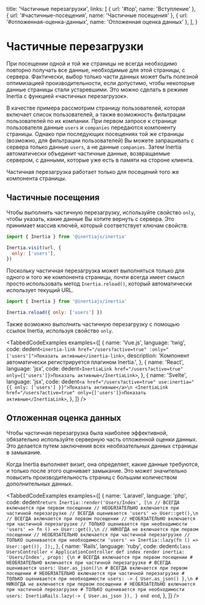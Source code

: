 
  title: 'Частичные перезагрузки',
  links: [
    { url: '#top', name: 'Вступление' },
    { url: '#частичные-посещения', name: 'Частичные посещения' },
    { url: '#отложенная-оценка-данных', name: 'Отложенная оценка данных' },
  ],
}

# Частичные перезагрузки

При посещении одной и той же страницы не всегда необходимо повторно получать все данные, необходимые для этой страницы, с сервера. Фактически, выбор только части данных может быть полезной оптимизацией производительности, если допустимо, чтобы некоторые данные страницы стали устаревшими. Это можно сделать в режиме Inertia с функцией «частичных перезагрузок».

В качестве примера рассмотрим страницу пользователей, которая включает список пользователей, а также возможность фильтрации пользователей по их компании. При первом запросе к странице пользователя данные `users` и `companies` передаются компоненту страницы. Однако при последующих посещениях той же страницы (возможно, для фильтрации пользователей) Вы можете запрашивать с сервера только данные `users`, а не данные `companies`. Затем Inertia автоматически объединит частичные данные, возвращаемые сервером, с данными, которые уже есть в памяти на стороне клиента.

<Notice>Частичная перезагрузка работает только для посещений того же компонента страницы.</Notice>

## Частичные посещения

Чтобы выполнить частичную перезагрузку, используйте свойство `only`, чтобы указать, какие данные Вы хотите вернуть с сервера. Это принимает массив ключей, который соответствует ключам свойств.

```js
import { Inertia } from '@inertiajs/inertia'

Inertia.visit(url, {
  only: ['users'],
})
```

Поскольку частичная перезагрузка может выполняться только для одного и того же компонента страницы, почти всегда имеет смысл просто использовать метод `Inertia.reload()`, который автоматически использует текущий URL.

```js
import { Inertia } from '@inertiajs/inertia'

Inertia.reload({ only: ['users'] })
```

Также возможно выполнить частичную перезагрузку с помощью ссылок Inertia, используя свойство `only`.

<TabbedCodeExamples
  examples={[
    {
      name: 'Vue.js',
      language: 'twig',
      code: dedent`
        <inertia-link href="/users?active=true" :only="['users']">Показать активные</inertia-link>
      `,
      description: 'Компонент <inertia-link> автоматически регистрируется плагином Inertia.',
    },
    {
      name: 'React',
      language: 'jsx',
      code: dedent`
        <InertiaLink href="/users?active=true" only={['users']}>Показать активные</InertiaLink>
      `,
    },
    {
      name: 'Svelte',
      language: 'jsx',
      code: dedent`
        <a href="/users?active=true" use:inertia="{{ only: ['users'] }}">Показать активные</a>\n
        <InertiaLink href="/users?active=true" only={['users']}>Показать активные</InertiaLink>
      `,
    },
  ]}
/>

## Отложенная оценка данных

Чтобы частичная перезагрузка была наиболее эффективной, обязательно используйте серверную часть отложенной оценки данных. Это делается путем заключения всех необязательных данных страницы в замыкание.

Когда Inertia выполняет визит, она определяет, какие данные требуются, и только после этого оценивает замыкание. Это может значительно повысить производительность страниц с большим количеством дополнительных данных.

<TabbedCodeExamples
  examples={[
    {
      name: 'Laravel',
      language: 'php',
      code: dedent`
        return Inertia::render('Users/Index', [\n
            // ВСЕГДА включается при первом посещении
            // НЕОБЯЗАТЕЛЬНО включается при частичной перезагрузке
            // ВСЕГДА оценивается
            'users' => User::get(),\n
            // ВСЕГДА включается при первом посещении
            // НЕОБЯЗАТЕЛЬНО включается при частичной перезагрузке
            // ТОЛЬКО оценивается при необходимости
            'users' => fn () => User::get(),\n
            // НИКОГДА не включается при первом посещении
            // НЕОБЯЗАТЕЛЬНО включается при частичной перезагрузке
            // ТОЛЬКО оценивается при необходимости
            'users' => Inertia::lazy(fn () => User::get()),
        ]);
      `,
    },
    {
      name: 'Rails',
      language: 'ruby',
      code: dedent`
        class UsersController < ApplicationController
          def index
            render inertia: 'Users/Index', props: {\n
              # ВСЕГДА включается при первом посещении
              # НЕОБЯЗАТЕЛЬНО включается при частичной перезагрузке
              # ВСЕГДА оценивается
              users: User.as_json()\n
              # ВСЕГДА включается при первом посещении
              # НЕОБЯЗАТЕЛЬНО включается при частичной перезагрузке
              # ТОЛЬКО оценивается при необходимости
              users: -> { User.as_json() },\n
              # НИКОГДА не включается при первом посещении
              # НЕОБЯЗАТЕЛЬНО включается при частичной перезагрузке
              # ТОЛЬКО оценивается при необходимости
              users: InertiaRails.lazy(-> { User.as_json }),
            }
          end
        end
      `,
    },
  ]}
/>

